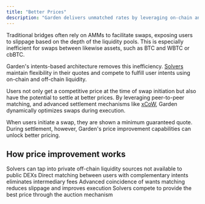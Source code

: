```yaml
---
title: "Better Prices"
description: "Garden delivers unmatched rates by leveraging on-chain and off-chain liquidity"
---
```


Traditional bridges often rely on AMMs to facilitate swaps, exposing users to slippage based on the depth of the liquidity pools. This is especially inefficient for swaps between likewise assets, such as BTC and WBTC or cbBTC.

Garden's intents-based architecture removes this inefficiency. [Solvers](/home/fundamentals/core-concepts/solvers) maintain flexibility in their quotes and compete to fulfill user intents using on-chain and off-chain liquidity.

Users not only get a competitive price at the time of swap initiation but also have the potential to settle at better prices. By leveraging peer-to-peer matching, and advanced settlement mechanisms like [xCoW](/home/fundamentals/how-it-works/cross-chain-coincidence-of-wants-xcow), Garden dynamically optimizes swaps during execution.

<Tip>
When users initiate a swap, they are shown a minimum guaranteed quote. During settlement, however, Garden's price improvement capabilities can unlock better pricing.
</Tip>

## How price improvement works

<CardGroup cols={2}>
  <Card title="Private liquidity access" icon="lock">
    Solvers can tap into private off-chain liquidity sources not available to public DEXs
  </Card>
  <Card title="Peer-to-peer matching" icon="handshake">
    Direct matching between users with complementary intents eliminates intermediary fees
  </Card>
  <Card title="xCoW optimization" icon="arrow-trend-up">
    Advanced coincidence of wants matching reduces slippage and improves execution
  </Card>
  <Card title="Competitive auction" icon="gavel">
    Solvers compete to provide the best price through the auction mechanism
  </Card>
</CardGroup>
